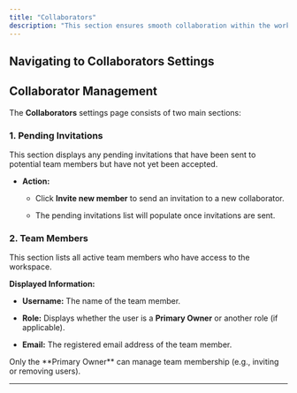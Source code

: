 ```yaml
---
title: "Collaborators"
description: "This section ensures smooth collaboration within the workspace."
---
```


## **Navigating to Collaborators Settings**

<Steps>
  <Step title="Log in to Bizmo.Chat." />

  <Step title="In the left-side navigation panel, locate the Settings section." />

  <Step title="Click on Collaborators to open the collaborators settings page." />
</Steps>

## **Collaborator Management**

The **Collaborators** settings page consists of two main sections:

### **1. Pending Invitations**

This section displays any pending invitations that have been sent to potential team members but have not yet been accepted.

* **Action:**

  * Click **Invite new member** to send an invitation to a new collaborator.

  * The pending invitations list will populate once invitations are sent.

### **2. Team Members**

This section lists all active team members who have access to the workspace.

**Displayed Information:**

* **Username:** The name of the team member.

* **Role:** Displays whether the user is a **Primary Owner** or another role (if applicable).

* **Email:** The registered email address of the team member.

<Note>
  Only the **Primary Owner** can manage team membership (e.g., inviting or removing users).
</Note>

***